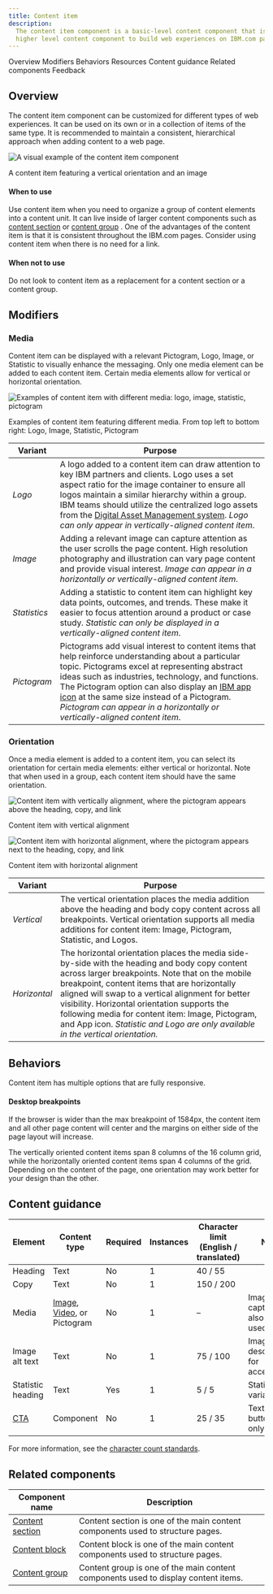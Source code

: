 ```yaml
---
title: Content item
description:
  The content item component is a basic-level content component that is used inside a
  higher level content component to build web experiences on IBM.com pages. It can encapsulate media and text content and allows for more variation in an editorial experience.
---
```



<ComponentDescription name="Content item" type="layout" />

<AnchorLinks>

<AnchorLink>Overview</AnchorLink>
<AnchorLink>Modifiers</AnchorLink>
<AnchorLink>Behaviors</AnchorLink>
<AnchorLink>Resources</AnchorLink>
<AnchorLink>Content guidance</AnchorLink>
<AnchorLink>Related components</AnchorLink>
<AnchorLink>Feedback</AnchorLink>

</AnchorLinks>

## Overview

The content item component can be customized for different types of web experiences. It can be used on its own or in a collection of items of the same type. It is recommended to maintain a consistent, hierarchical approach when adding content to a web page.

<Row>

<Column colMd={8} colLg={8}>

![A visual example of the content item component](../../images/component/content-item/content-item-overview.png)

</Column>

</Row>

<Caption>A content item featuring a vertical orientation and an image</Caption>

#### When to use

Use content item when you need to organize a group of content elements into a content unit. It can live inside of
larger content components such as [content section](../components/content-section) or [content group](../components/content-group) . One of the advantages of the content item is that it is consistent throughout the IBM.com pages. Consider using content item when there is no need for a link.

#### When not to use

Do not look to content item as a replacement for a content section or a content group.

## Modifiers

### Media

Content item can be displayed with a relevant Pictogram, Logo, Image, or Statistic to visually enhance the messaging. Only one media element can be added to each content item. Certain media elements allow for vertical or horizontal orientation.

<Row>

<Column colMd={8} colLg={8}>

![Examples of content item with different media: logo, image, statistic, pictogram](../../images/component/content-item/content-item-media.png)

</Column>

</Row>

<Caption>
  Examples of content item featuring different media. From top left to bottom
  right: Logo, Image, Statistic, Pictogram
</Caption>

| Variant      | Purpose                                                                                                                                                                                                                                                                                                                                                                                                                                                     |
| ------------ | ----------------------------------------------------------------------------------------------------------------------------------------------------------------------------------------------------------------------------------------------------------------------------------------------------------------------------------------------------------------------------------------------------------------------------------------------------------- |
| _Logo_       | A logo added to a content item can draw attention to key IBM partners and clients. Logo uses a set aspect ratio for the image container to ensure all logos maintain a similar hierarchy within a group. IBM teams should utilize the centralized logo assets from the [Digital Asset Management system](https://w3.ibm.com/w3publisher/digital-asset-management). _Logo can only appear in vertically-aligned content item_.                               |
| _Image_      | Adding a relevant image can capture attention as the user scrolls the page content. High resolution photography and illustration can vary page content and provide visual interest. _Image can appear in a horizontally or vertically-aligned content item_.                                                                                                                                                                                                |
| _Statistics_ | Adding a statistic to content item can highlight key data points, outcomes, and trends. These make it easier to focus attention around a product or case study. _Statistic can only be displayed in a vertically-aligned content item_.                                                                                                                                                                                                                     |
| _Pictogram_  | Pictograms add visual interest to content items that help reinforce understanding about a particular topic. Pictograms excel at representing abstract ideas such as industries, technology, and functions. The Pictogram option can also display an [IBM app icon](https://www.ibm.com/design/language/iconography/app-icons/library) at the same size instead of a Pictogram. _Pictogram can appear in a horizontally or vertically-aligned content item_. |

### Orientation

Once a media element is added to a content item, you can select its orientation for certain media elements: either vertical or horizontal. Note that when used in a group, each content item should have the same orientation.

<Row>

<Column colMd={4} colLg={4}>

![Content item with vertically alignment, where the pictogram appears above the heading, copy, and link](../../images/component/content-item/content-item-orientation-I.png)

<Caption>Content item with vertical alignment</Caption>

</Column>

<Column colMd={4} colLg={4}>

![Content item with horizontal alignment, where the pictogram appears next to the heading, copy, and link](../../images/component/content-item/content-item-orientation-II.png)

<Caption>Content item with horizontal alignment</Caption>

</Column>

</Row>

| Variant      | Purpose                                                                                                                                                                                                                                                                                                                                                                                                                                        |
| ------------ | ---------------------------------------------------------------------------------------------------------------------------------------------------------------------------------------------------------------------------------------------------------------------------------------------------------------------------------------------------------------------------------------------------------------------------------------------- |
| _Vertical_   | The vertical orientation places the media addition above the heading and body copy content across all breakpoints. Vertical orientation supports all media additions for content item: Image, Pictogram, Statistic, and Logos.                                                                                                                                                                                                                 |
| _Horizontal_ | The horizontal orientation places the media side-by-side with the heading and body copy content across larger breakpoints. Note that on the mobile breakpoint, content items that are horizontally aligned will swap to a vertical alignment for better visibility. Horizontal orientation supports the following media for content item: Image, Pictogram, and App icon. _Statistic and Logo are only available in the vertical orientation._ |

## Behaviors

Content item has multiple options that are fully responsive.

#### Desktop breakpoints

If the browser is wider than the max breakpoint of 1584px, the content item and all other page content will center and the margins on either side of the page layout will increase.

The vertically oriented content items span 8 columns of the 16 column grid, while the horizontally oriented content items span 4 columns of the grid. Depending on the content of the page, one orientation may work better for your design than the other.

<ResourceLinks name="Content item" type="layout" />

## Content guidance

| Element                                                    | Content type                                                                                                                                   | Required | Instances | Character limit <br/>(English / translated) | Notes                                |
| ---------------------------------------------------------- | ---------------------------------------------------------------------------------------------------------------------------------------------- | -------- | --------- | ------------------------------------------- | ------------------------------------ |
| Heading                                                    | Text                                                                                                                                           | No       | 1         | 40 / 55                                     |                                      |
| Copy                                                       | Text                                                                                                                                           | No       | 1         | 150 / 200                                   |                                      |
| Media                                                      | [Image](https://www.ibm.com/standards/carbon/components/images/), [Video](https://www.ibm.com/standards/carbon/components/video), or Pictogram | No       | 1         | –                                           | Image with caption may also be used. |
| Image alt text                                             | Text                                                                                                                                           | No       | 1         | 75 / 100                                    | Image description for accessibility. |
| Statistic heading                                          | Text                                                                                                                                           | Yes      | 1         | 5 / 5                                       | Statistic variant only               |
| [CTA](https://www.ibm.com/standards/carbon/components/cta) | Component                                                                                                                                      | No       | 1         | 25 / 35                                     | Text or button style only.           |

For more information, see the [character count standards](https://www.ibm.com/standards/carbon/guidelines/content#character-count-standards).

## Related components

| Component name                                   | Description                                                                        |
| ------------------------------------------------ | ---------------------------------------------------------------------------------- |
| [Content section](../components/content-section) | Content section is one of the main content components used to structure pages.     |
| [Content block](../components/content-block)     | Content block is one of the main content components used to structure pages.       |
| [Content group](../components/content-group)     | Content group is one of the main content components used to display content items. |

<ComponentFooter name="Content item" type="layout" />
